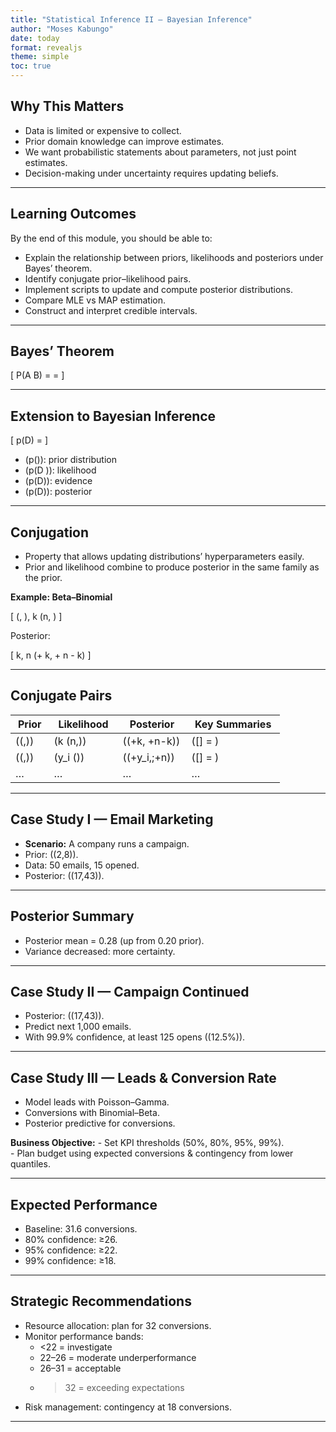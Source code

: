 ```yaml
---
title: "Statistical Inference II — Bayesian Inference"
author: "Moses Kabungo"
date: today
format: revealjs
theme: simple
toc: true
---
```


## Why This Matters

- Data is limited or expensive to collect.
- Prior domain knowledge can improve estimates.
- We want probabilistic statements about parameters, not just point estimates.
- Decision-making under uncertainty requires updating beliefs.

---

## Learning Outcomes

By the end of this module, you should be able to:

- Explain the relationship between priors, likelihoods and posteriors under Bayes’ theorem.  
- Identify conjugate prior–likelihood pairs.  
- Implement scripts to update and compute posterior distributions.  
- Compare MLE vs MAP estimation.  
- Construct and interpret credible intervals.  

---

## Bayes' Theorem

\[
P(A \mid B) = \frac{P(A \cap B)}{P(B)} 
= \frac{P(B \mid A) P(A)}{P(B)}
\]

---

## Extension to Bayesian Inference

\[
p(\theta \mid D) 
= \frac{p(D \mid \theta)\,p(\theta)}{p(D)}
\]

- \(p(\theta)\): prior distribution  
- \(p(D \mid \theta)\): likelihood  
- \(p(D)\): evidence  
- \(p(\theta \mid D)\): posterior  

---

## Conjugation

- Property that allows updating distributions' hyperparameters easily.  
- Prior and likelihood combine to produce posterior in the same family as the prior.  

**Example: Beta–Binomial**

\[
\theta \sim \text{Beta}(\alpha, \beta), \quad
k \mid \theta \sim \text{Binomial}(n, \theta)
\]

Posterior:

\[
\theta \mid k, n \sim \text{Beta}(\alpha + k, \beta + n - k)
\]

---

## Conjugate Pairs

| Prior | Likelihood | Posterior | Key Summaries |
|-------|------------|------------|----------------|
| \(\theta \sim \text{Beta}(\alpha,\beta)\) | \(k \sim \text{Binomial}(n,\theta)\) | \(\theta \sim \text{Beta}(\alpha+k, \beta+n-k)\) | \(\mathbb{E}[\theta] = \frac{\alpha+k}{\alpha+\beta+n}\) |
| \(\lambda \sim \text{Gamma}(\alpha,\beta)\) | \(y_i \sim \text{Poisson}(\lambda)\) | \(\lambda \sim \text{Gamma}(\alpha+\sum y_i,\;\beta+n)\) | \(\mathbb{E}[\lambda] = \frac{\alpha+\sum y_i}{\beta+n}\) |
| ... | ... | ... | ... |

---

## Case Study I — Email Marketing

- **Scenario:** A company runs a campaign.  
- Prior: \(\theta \sim \text{Beta}(2,8)\).  
- Data: 50 emails, 15 opened.  
- Posterior: \(\theta \sim \text{Beta}(17,43)\).  

---

## Posterior Summary

- Posterior mean = 0.28 (up from 0.20 prior).  
- Variance decreased: more certainty.  

---

## Case Study II — Campaign Continued

- Posterior: \(\text{Beta}(17,43)\).  
- Predict next 1,000 emails.  
- With 99.9% confidence, at least 125 opens (\(12.5\%\)).  

---

## Case Study III — Leads & Conversion Rate

- Model leads with Poisson–Gamma.  
- Conversions with Binomial–Beta.  
- Posterior predictive for conversions.  

**Business Objective:**
- Set KPI thresholds (50%, 80%, 95%, 99%).  
- Plan budget using expected conversions & contingency from lower quantiles.  

---

## Expected Performance

- Baseline: 31.6 conversions.  
- 80% confidence: ≥26.  
- 95% confidence: ≥22.  
- 99% confidence: ≥18.  

---

## Strategic Recommendations

- Resource allocation: plan for 32 conversions.  
- Monitor performance bands:
  - <22 = investigate
  - 22–26 = moderate underperformance
  - 26–31 = acceptable
  - >32 = exceeding expectations
- Risk management: contingency at 18 conversions.  

---
